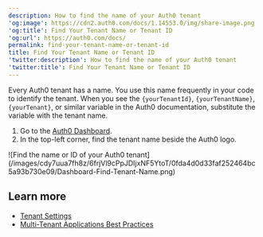 ```yaml
---
description: How to find the name of your Auth0 tenant
'og:image': https://cdn2.auth0.com/docs/1.14553.0/img/share-image.png
'og:title': Find Your Tenant Name or Tenant ID
'og:url': https://auth0.com/docs/
permalink: find-your-tenant-name-or-tenant-id
title: Find Your Tenant Name or Tenant ID
'twitter:description': How to find the name of your Auth0 tenant
'twitter:title': Find Your Tenant Name or Tenant ID
---
```

Every Auth0 tenant has a name. You use this name frequently in your code to identify the tenant. When you see the `{yourTenantId}`, `{yourTenantName}`, `{yourTenant}`, or similar variable in the Auth0 documentation, substitute the variable with the tenant name.

1. Go to the [Auth0 Dashboard](https://manage.auth0.com/#).
2. In the top-left corner, find the tenant name beside the Auth0 logo.

<Frame>![Find the name or ID of your Auth0 tenant](/images/cdy7uua7fh8z/6frjVl9cPpJDIjxNF5YtoT/0fda4d0d33faf252464bc5a93b730e09/Dashboard-Find-Tenant-Name.png)</Frame>

## Learn more

* [Tenant Settings](/docs/get-started/tenant-settings)
* [Multi-Tenant Applications Best Practices](/docs/get-started/auth0-overview/create-tenants/multi-tenant-apps-best-practices)